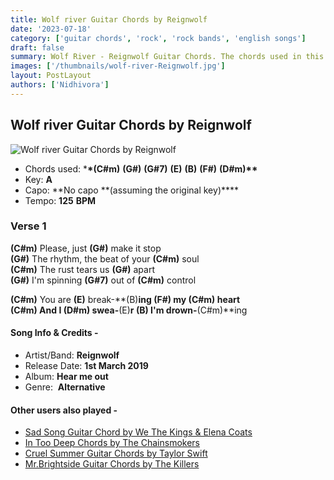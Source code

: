 ```yaml
---
title: Wolf river Guitar Chords by Reignwolf
date: '2023-07-18'
category: ['guitar chords', 'rock', 'rock bands', 'english songs']
draft: false
summary: Wolf River - Reignwolf Guitar Chords. The chords used in this song are (C#m) (G#) (G#7) (E) (B) (F#) (D#m). The key of this song is A major.
images: ['/thumbnails/wolf-river-Reignwolf.jpg']
layout: PostLayout
authors: ['Nidhivora']
---
```


## Wolf river Guitar Chords by Reignwolf

![Wolf river Guitar Chords by Reignwolf](/thumbnails/wolf-river-Reignwolf.jpg)

- Chords used: \***\*(C#m)** **(G#)** **(G#7)** **(E)** **(B)** **(F#)** **(D#m)\*\***
- Key: **A**
- Capo: **No capo **(assuming the original key)\*\*\*\*
- Tempo: **125** **BPM**

### **Verse 1**

**(C#m)** Please, just **(G#)** make it stop\
**(G#)** The rhythm, the beat of your **(C#m)** soul\
**(C#m)** The rust tears us **(G#)** apart\
**(G#)** I'm spinning **(G#7)** out of **(C#m)** control

**(C#m)** You are **(E)** break-**(B)**ing **(F#)** my **(C#m)** heart\
**(C#m)** And I **(D#m)** swea-**(E)**r **(B)** I'm drown-**(C#m)**ing

#### Song Info & Credits -

- Artist/Band: **Reignwolf**
- Release Date: **1st March 2019**
- Album: **Hear me out**
- Genre:  **Alternative**

#### Other users also played -

- [Sad Song Guitar Chord by We The Kings & Elena Coats](https://www.chordsco.com/chords/sad-song-guitar-chord-by-we-the-kings-elena-coats)
- [In Too Deep Chords by The Chainsmokers](https://www.chordsco.com/chords/in-too-deep-chords-by-the-chainsmokers)
- [Cruel Summer Guitar Chords by Taylor Swift](https://www.chordsco.com/chords/cruel-summer-guitar-chords-by-taylor-swift)
- [Mr.Brightside Guitar Chords by The Killers](https://www.chordsco.com/chords/mrbrightside-guitar-chords-by-the-killers)
